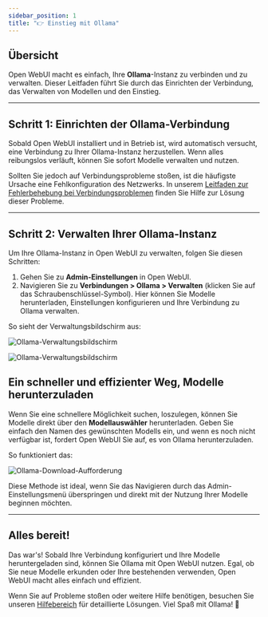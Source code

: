 ```yaml
---
sidebar_position: 1
title: "👉 Einstieg mit Ollama"
---
```


## Übersicht

Open WebUI macht es einfach, Ihre **Ollama**-Instanz zu verbinden und zu verwalten. Dieser Leitfaden führt Sie durch das Einrichten der Verbindung, das Verwalten von Modellen und den Einstieg.

---

## Schritt 1: Einrichten der Ollama-Verbindung

Sobald Open WebUI installiert und in Betrieb ist, wird automatisch versucht, eine Verbindung zu Ihrer Ollama-Instanz herzustellen. Wenn alles reibungslos verläuft, können Sie sofort Modelle verwalten und nutzen.

Sollten Sie jedoch auf Verbindungsprobleme stoßen, ist die häufigste Ursache eine Fehlkonfiguration des Netzwerks. In unserem [Leitfaden zur Fehlerbehebung bei Verbindungsproblemen](/troubleshooting/connection-error) finden Sie Hilfe zur Lösung dieser Probleme.

---

## Schritt 2: Verwalten Ihrer Ollama-Instanz

Um Ihre Ollama-Instanz in Open WebUI zu verwalten, folgen Sie diesen Schritten:

1. Gehen Sie zu **Admin-Einstellungen** in Open WebUI.
2. Navigieren Sie zu **Verbindungen > Ollama > Verwalten** (klicken Sie auf das Schraubenschlüssel-Symbol).
   Hier können Sie Modelle herunterladen, Einstellungen konfigurieren und Ihre Verbindung zu Ollama verwalten.

So sieht der Verwaltungsbildschirm aus:

![Ollama-Verwaltungsbildschirm](/images/getting-started/quick-start/manage-ollama.png)

![Ollama-Verwaltungsbildschirm](/images/getting-started/quick-start/manage-modal-ollama.png)


## Ein schneller und effizienter Weg, Modelle herunterzuladen

Wenn Sie eine schnellere Möglichkeit suchen, loszulegen, können Sie Modelle direkt über den **Modellauswähler** herunterladen. Geben Sie einfach den Namen des gewünschten Modells ein, und wenn es noch nicht verfügbar ist, fordert Open WebUI Sie auf, es von Ollama herunterzuladen.

So funktioniert das:

![Ollama-Download-Aufforderung](/images/getting-started/quick-start/selector-ollama.png)

Diese Methode ist ideal, wenn Sie das Navigieren durch das Admin-Einstellungsmenü überspringen und direkt mit der Nutzung Ihrer Modelle beginnen möchten.

---

## Alles bereit!

Das war's! Sobald Ihre Verbindung konfiguriert und Ihre Modelle heruntergeladen sind, können Sie Ollama mit Open WebUI nutzen. Egal, ob Sie neue Modelle erkunden oder Ihre bestehenden verwenden, Open WebUI macht alles einfach und effizient.

Wenn Sie auf Probleme stoßen oder weitere Hilfe benötigen, besuchen Sie unseren [Hilfebereich](/troubleshooting) für detaillierte Lösungen. Viel Spaß mit Ollama! 🎉